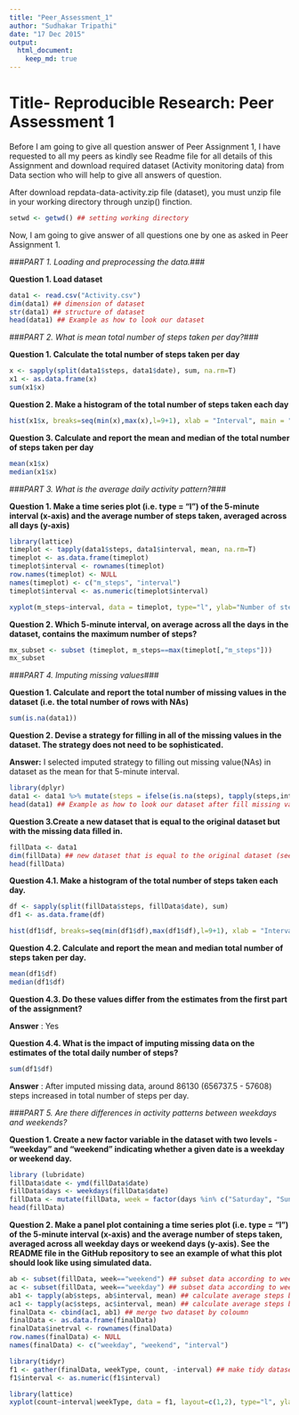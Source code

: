 ```yaml
---
title: "Peer_Assessment_1"
author: "Sudhakar Tripathi"
date: "17 Dec 2015"
output:
  html_document:
    keep_md: true
---
```

Title- Reproducible Research: Peer Assessment 1
=================================================

Before I am going to give all question answer of Peer Assignment 1, I have requested to all my peers as kindly see Readme file for all details of this Assignment and download required dataset (Activity monitoring data) from Data section who will help to give all answers of question. 

After download repdata-data-activity.zip file (dataset), you must unzip file in your working directory through unzip() finction.  

```r
setwd <- getwd() ## setting working directory
```

Now, I am going to give answer of all questions one by one as asked in Peer Assignment 1.

###*PART 1. Loading and preprocessing the data.*###

**Question 1. Load dataset** 

```r
data1 <- read.csv("Activity.csv")
dim(data1) ## dimension of dataset
str(data1) ## structure of dataset
head(data1) ## Example as how to look our dataset
```

###*PART 2. What is mean total number of steps taken per day?*###

**Question 1. Calculate the total number of steps taken per day**

```r

x <- sapply(split(data1$steps, data1$date), sum, na.rm=T)
x1 <- as.data.frame(x)
sum(x1$x)
```

**Question 2. Make a histogram of the total number of steps taken each day**

```r
hist(x1$x, breaks=seq(min(x),max(x),l=9+1), xlab = "Interval", main = "")
```

**Question 3. Calculate and report the mean and median of the total number of steps taken per day**

```r
mean(x1$x)
median(x1$x)
```

###*PART 3. What is the average daily activity pattern?*###

**Question 1. Make a time series plot (i.e. type = "l") of the 5-minute interval (x-axis) and the average number of steps taken, averaged across all days (y-axis)**

```r
library(lattice)
timeplot <- tapply(data1$steps, data1$interval, mean, na.rm=T)
timeplot <- as.data.frame(timeplot)
timeplot$interval <- rownames(timeplot)
row.names(timeplot) <- NULL
names(timeplot) <- c("m_steps", "interval")
timeplot$interval <- as.numeric(timeplot$interval)

xyplot(m_steps~interval, data = timeplot, type="l", ylab="Number of steps")

```

**Question 2. Which 5-minute interval, on average across all the days in the dataset, contains the maximum number of steps?**

```r
mx_subset <- subset (timeplot, m_steps==max(timeplot[,"m_steps"]))
mx_subset
```

###*PART 4. Imputing missing values*###

**Question 1. Calculate and report the total number of missing values in the dataset (i.e. the total number of rows with NAs)**

```r
sum(is.na(data1))
```

**Question 2. Devise a strategy for filling in all of the missing values in the dataset. The strategy does not need to be sophisticated.** 

**Answer:** I selected imputed strategy to filling out missing value(NAs) in dataset as the mean for that 5-minute interval.

```r
library(dplyr)
data1 <- data1 %>% mutate(steps = ifelse(is.na(steps), tapply(steps,interval, mean,na.rm=T), steps))
head(data1) ## Example as how to look our dataset after fill missing values
```

**Question 3.Create a new dataset that is equal to the original dataset but with the missing data filled in.**

```r
fillData <- data1
dim(fillData) ## new dataset that is equal to the original dataset (see dimension)
head(fillData)
```

**Question 4.1. Make a histogram of the total number of steps taken each day.**

```r
df <- sapply(split(fillData$steps, fillData$date), sum)
df1 <- as.data.frame(df)

hist(df1$df, breaks=seq(min(df1$df),max(df1$df),l=9+1), xlab = "Interval", main = "")
```

**Question 4.2. Calculate and report the mean and median total number of steps taken per day.**

```r
mean(df1$df)
median(df1$df)
```

**Question 4.3. Do these values differ from the estimates from the first part of the assignment?**    

**Answer** : Yes 

**Question 4.4. What is the impact of imputing missing data on the estimates of the total daily number of steps?**

```r
sum(df1$df)
```

**Answer** : After imputed missing data, around 86130 (656737.5 - 57608) steps increased in total number of steps per day.   

###*PART 5. Are there differences in activity patterns between weekdays and weekends?*

**Question 1. Create a new factor variable in the dataset with two levels - "weekday" and "weekend" indicating whether a given date is a weekday or weekend day.**

```r
library (lubridate)
fillData$date <- ymd(fillData$date)
fillData$days <- weekdays(fillData$date)
fillData <- mutate(fillData, week = factor(days %in% c("Saturday", "Sunday"), labels = c("weekday", "weekend")))
head(fillData) 
```

**Question 2. Make a panel plot containing a time series plot (i.e. type = "l") of the 5-minute interval (x-axis) and the average number of steps taken, averaged across all weekday days or weekend days (y-axis). See the README file in the GitHub repository to see an example of what this plot should look like using simulated data.**

```r
ab <- subset(fillData, week=="weekend") ## subset data according to weekend
ac <- subset(fillData, week=="weekday") ## subset data according to weekday
ab1 <- tapply(ab$steps, ab$interval, mean) ## calculate average steps between weekend
ac1 <- tapply(ac$steps, ac$interval, mean) ## calculate average steps between weekend
finalData <- cbind(ac1, ab1) ## merge two dataset by coloumn
finalData <- as.data.frame(finalData)
finalData$inetrval <- rownames(finalData)
row.names(finalData) <- NULL
names(finalData) <- c("weekday", "weekend", "interval")

library(tidyr)
f1 <- gather(finalData, weekType, count, -interval) ## make tidy dataset 
f1$interval <- as.numeric(f1$interval)

library(lattice)
xyplot(count~interval|weekType, data = f1, layout=c(1,2), type="l", ylab="Number of steps")

```













